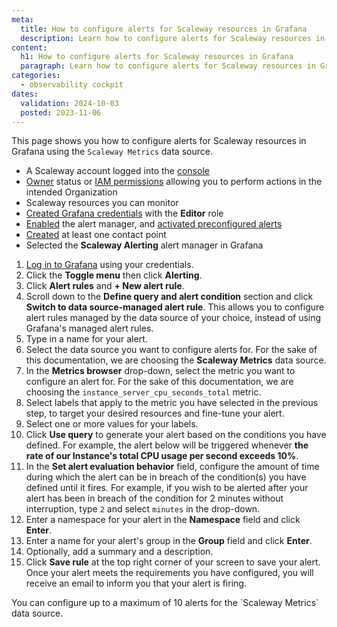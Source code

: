 ```yaml
---
meta:
  title: How to configure alerts for Scaleway resources in Grafana
  description: Learn how to configure alerts for Scaleway resources in Grafana. Follow the steps to create alert rules, define conditions, and set up notifications for your monitored resources.
content:
  h1: How to configure alerts for Scaleway resources in Grafana
  paragraph: Learn how to configure alerts for Scaleway resources in Grafana. Follow the steps to create alert rules, define conditions, and set up notifications for your monitored resources.
categories:
  - observability cockpit
dates:
  validation: 2024-10-03
  posted: 2023-11-06
---
```


This page shows you how to configure alerts for Scaleway resources in Grafana using the `Scaleway Metrics` data source.

<Macro id="requirements" />

  - A Scaleway account logged into the [console](https://console.scaleway.com)
  - [Owner](/identity-and-access-management/iam/concepts/#owner) status or [IAM permissions](/identity-and-access-management/iam/concepts/#permission) allowing you to perform actions in the intended Organization
  - Scaleway resources you can monitor
  - [Created Grafana credentials](/observability/cockpit/how-to/retrieve-grafana-credentials/) with the **Editor** role
  - [Enabled](/observability/cockpit/how-to/enable-alert-manager/) the alert manager, and [activated preconfigured alerts](/observability/cockpit/how-to/activate-managed-alerts/)
  - [Created](/observability/cockpit/how-to/add-contact-points/) at least one contact point
  - Selected the **Scaleway Alerting** alert manager in Grafana

1. [Log in to Grafana](/observability/cockpit/how-to/access-grafana-and-managed-dashboards/) using your credentials.
2. Click the **Toggle menu** then click **Alerting**.
3. Click **Alert rules** and **+ New alert rule**.
4. Scroll down to the **Define query and alert condition** section and click **Switch to data source-managed alert rule**.
    <Message type="important">
     This allows you to configure alert rules managed by the data source of your choice, instead of using Grafana's managed alert rules.
    </Message>
5. Type in a name for your alert.
6. Select the data source you want to configure alerts for. For the sake of this documentation, we are choosing the **Scaleway Metrics** data source.
7. In the **Metrics browser** drop-down, select the metric you want to configure an alert for. For the sake of this documentation, we are choosing the `instance_server_cpu_seconds_total` metric.
8. Select labels that apply to the metric you have selected in the previous step, to target your desired resources and fine-tune your alert.
9. Select one or more values for your labels.
10. Click **Use query** to generate your alert based on the conditions you have defined. For example, the alert below will be triggered whenever **the rate of our Instance's total CPU usage per second exceeds 10%**.
    <Lightbox src="scaleway-instance-grafana-alert.webp" alt="" />
11. In the **Set alert evaluation behavior** field, configure the amount of time during which the alert can be in breach of the condition(s) you have defined until it fires.
    <Message type="note">
     For example, if you wish to be alerted after your alert has been in breach of the condition for 2 minutes without interruption, type `2` and select `minutes` in the drop-down.
    </Message>
12. Enter a namespace for your alert in the **Namespace** field and click **Enter**.
13. Enter a name for your alert's group in the **Group** field and click **Enter**.
14. Optionally, add a summary and a description.
15. Click **Save rule** at the top right corner of your screen to save your alert. Once your alert meets the requirements you have configured, you will receive an email to inform you that your alert is firing.

<Message type="important">
 You can configure up to a maximum of 10 alerts for the `Scaleway Metrics` data source.
</Message>
